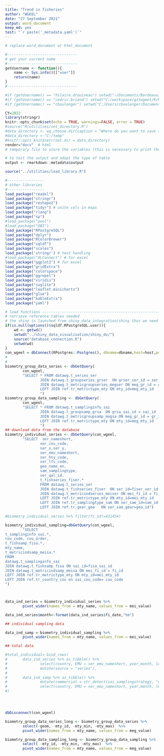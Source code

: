```yaml
---
title: "Trend in fisheries"
author: "WGEEL"
date: "27 September 2021"
output: word_document
keep_md: yes
test: "`r paste('_metadata.yaml')`"
---
```

\newline
```r
# replace word_document or html_document

#--------------------------------
# get your current name 
#--------------------------------
getUsername <- function(){
	name <- Sys.info()[["user"]]
	return(name)
}
#--------------------------------

#if (getUsername() == "hilaire.drouineau") setwd("~/Documents/Bordeaux/migrateurs/WGEEL/github/wg_WGEEL/R/Rmarkdown/")
#if (getUsername() == "cedric.briand") setwd("C:/workspace/gitwgeel/R/Rmarkdown") 
#if (getUsername() == "cboulenger") setwd("C:/Users/cboulenger/Documents/wg_WGEEL/R/Rmarkdown") 

CY=2022
library(stringr)
knitr::opts_chunk$set(echo = TRUE, warnings=FALSE, error = TRUE)
#source("R/utilities/set_directory.R")
#data_directory <- wg_choose.dir(caption = "Where do you want to save the tables and the graphs")
#data_directory <-"C:/temp"
#knitr::opts_knit$set(root.dir = data_directory)
render="docx"  # html 
# temporary file to store the variables (this is necessary to print the text)

# to test the output and adapt the type of table
output <- rmarkdown::metadata$output
```



```r

source("../utilities/load_library.R")

#-----------------
# other libraries
#-----------------
load_package("readxl")
load_package("stringr")
load_package("reshape2")
load_package("tidyr") # unite cols in maps
load_package("rlang")
load_package("sp")
#load_package("pool")
#load_package("DBI")
load_package("RPostgreSQL")
load_package("dplyr")
load_package("RColorBrewer")
load_package("sqldf")
load_package("scales")
load_package('stringr') # text handling
#load_package("XLConnect") # for excel
load_package("ggplot2") # for excel
load_package("gridExtra")
load_package("colorspace")
load_package("ggrepel")
load_package("viridis")
load_package("svglite")
load_package("leaflet.minicharts")
load_package("glue")
load_package("kableExtra")
load_package("yaml")

# load functions ------------------------------------------------------------------------------------
# retrieve reference tables needed
# the shiny is launched from shiny_data_integration/shiny thus we need the ../
if(is.null(options()$sqldf.RPostgreSQL.user)){
	wd <- getwd()
	setwd("../shiny_data_visualisation/shiny_dv/")
	source("database_connection.R")
	setwd(wd)
}
con_wgeel = dbConnect(RPostgres::Postgres(), dbname=dbname,host=host,port=port,user=user, password=password)
#
#
biometry_group_data_series <- dbGetQuery(
		con_wgeel,
		"SELECT * FROM datawg.t_series_ser
				JOIN datawg.t_groupseries_grser  ON grser_ser_id = ser_id
				JOIN datawg.t_metricgroupseries_megser ON meg_gr_id = gr_id 
				LEFT JOIN ref.tr_metrictype_mty ON mty_id=meg_mty_id 
				")
biometry_group_data_sampling <- dbGetQuery(
		con_wgeel,
		"SELECT * FROM datawg.t_samplinginfo_sai 
				JOIN datawg.t_groupsamp_grsa  ON grsa_sai_id = sai_id
				JOIN datawg.t_metricgroupsamp_megsa ON meg_gr_id = gr_id 
				LEFT JOIN ref.tr_metrictype_mty ON mty_id=meg_mty_id 
				")
## download data from the database
biometry_individual_series <- dbGetQuery(con_wgeel,
		"SELECT  ser_nameshort, 
				ser_cou_code, 
				ser_x,ser_y,
				ser_emu_nameshort,
				ser_hty_code,
				ser_lfs_code,
				gea_name_en, 
				sam_samplingtype,
				ser_qal_id,
				t_fishseries_fiser.*					
				FROM datawg.t_series_ser 
				JOIN datawg.t_fishseries_fiser  ON ser_id=fiser_ser_id
				JOIN datawg.t_metricindseries_meiser ON mei_fi_id = fi_id
				LEFT JOIN ref.tr_metrictype_mty ON mty_id=mei_mty_id
				LEFT JOIN ref.tr_samplingtype_sam ON ser_sam_id=sam_id
				LEFT JOIN ref.tr_gear_gea	ON ser_sam_gear=gea_id")	
				
#biometry_individual_series %>% filter(fi_id!=421454)

biometry_individual_sampling=dbGetQuery(con_wgeel,
		"SELECT 
t_samplinginfo_sai.*,
cou_code, cou_order,
t_fishsamp_fisa.*,
mty_name,
t_metricindsamp_meisa.*
FROM
datawg.t_samplinginfo_sai
JOIN datawg.t_fishsamp_fisa ON sai_id=fisa_sai_id
JOIN datawg.t_metricindsamp_meisa ON mei_fi_id = fi_id
LEFT JOIN ref.tr_metrictype_mty ON mty_id=mei_mty_id
LEFT JOIN ref.tr_country_cou on sai_cou_code= cou_code
")



data_ind_series = biometry_individual_series %>% 
		pivot_wider(names_from = mty_name, values_from = mei_value)

data_ind_series$month<-format(data_ind_series$fi_date,"%m")

## individual sampling data

data_ind_samp = biometry_individual_sampling %>% 
		pivot_wider(names_from = mty_name, values_from = mei_value)

## total data

#total_individual= bind_rows(
#		data_ind_series %>% as_tibble() %>%
#				select(country, EMU = ser_emu_nameshort, year,month, lengthmm, weightg,eye_diam_meanmm, pectoral_lengthmm, ageyear,differentiated_proportion, female_proportion, habitat = ser_hty_code, life_stage = ser_lfs_code, gear = gea_name_en) %>%
#				mutate(source = "series"),
#		
#		data_ind_samp %>% as_tibble() %>%
#				mutate(commercial = str_detect(sai_samplingstrategy, "ommercial") | str_detect(sai_samplingstrategy, "CF")) %>%
#				select(country, EMU = ser_emu_nameshort, year,month, lengthmm, weightg,eye_diam_meanmm, pectoral_lengthmm, ageyear,differentiated_proportion, female_proportion, habitat = ser_hty_code, life_stage = fi_lfs_code, commercial) %>% mutate(gear = "unkonwn", source = "sampling") 
#)




dbDisconnect(con_wgeel)

biometry_group_data_series_long <- biometry_group_data_series %>% 
		select(-geom, -mty_id, -mty_min, -mty_max)  %>% 
		pivot_wider(names_from = mty_name, values_from = meg_value)

biometry_group_data_sampling_long <- biometry_group_data_sampling %>% 
		select( -mty_id, -mty_min, -mty_max)  %>% 
		pivot_wider(names_from = mty_name, values_from = meg_value)



```

